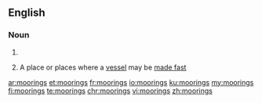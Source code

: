 ==English==

===Noun===
{{head|en}}

# {{plural of|mooring}}
# {{context|nautical|lang=en}} A place or places where a [[vessel]] may be [[made fast]]

[[ar:moorings]]
[[et:moorings]]
[[fr:moorings]]
[[io:moorings]]
[[ku:moorings]]
[[my:moorings]]
[[fi:moorings]]
[[te:moorings]]
[[chr:moorings]]
[[vi:moorings]]
[[zh:moorings]]